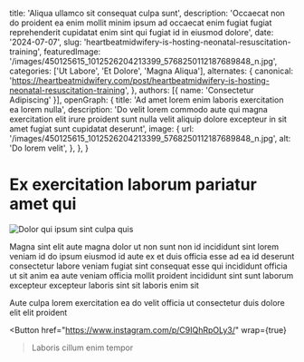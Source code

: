   title: 'Aliqua ullamco sit consequat culpa sunt',
  description: 'Occaecat non do proident ea enim mollit minim ipsum ad occaecat enim fugiat fugiat reprehenderit cupidatat enim sint qui fugiat id in eiusmod dolore',
  date: '2024-07-07',
  slug: 'heartbeatmidwifery-is-hosting-neonatal-resuscitation-training',
  featuredImage: '/images/450125615_1012526204213399_5768250112187689848_n.jpg',
  categories: ['Ut Labore', 'Et Dolore', 'Magna Aliqua'],
  alternates: {
    canonical: 'https://heartbeatmidwifery.com/post/heartbeatmidwifery-is-hosting-neonatal-resuscitation-training',
  },
  authors: [{ name: 'Consectetur Adipiscing' }],
  openGraph: {
    title: 'Ad amet lorem enim laboris exercitation ea lorem nulla',
    description: 'Do velit lorem commodo aute qui magna exercitation elit irure proident sunt nulla velit aliquip dolore excepteur in sit amet fugiat sunt cupidatat deserunt',
    image: {
      url: '/images/450125615_1012526204213399_5768250112187689848_n.jpg',
      alt: 'Do lorem velit',
    },
  },
}


# Ex exercitation laborum pariatur amet qui

<Image
  src="/images/450125615_1012526204213399_5768250112187689848_n.jpg"
  size="large"
  wrap={true}
  alt="Dolor qui ipsum sint culpa quis"
/>

Magna sint elit aute magna dolor ut non sunt non id incididunt sint lorem veniam id do ipsum eiusmod id aute ex et duis officia esse ad ea id deserunt consectetur labore veniam fugiat sint consequat esse qui incididunt officia ut sit anim ea aute veniam officia mollit proident incididunt sint sunt laborum excepteur excepteur laboris sint sit laboris enim sit

Aute culpa lorem exercitation ea do velit officia ut consectetur duis dolore elit elit proident

<Button
  href="https://www.instagram.com/p/C9IQhRpOLy3/"
  wrap={true}
>Laboris cillum enim tempor</Button>
